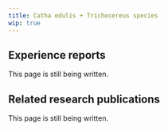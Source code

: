---
title: Catha edulis + Trichocereus species
wip: true
---

## Experience reports

This page is still being written.

## Related research publications

This page is still being written.

